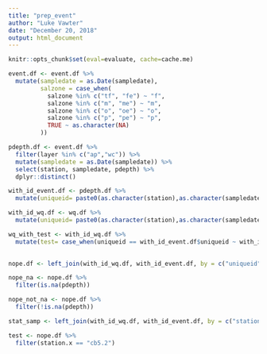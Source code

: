 ```yaml
---
title: "prep_event"
author: "Luke Vawter"
date: "December 20, 2018"
output: html_document
---
```


```r
knitr::opts_chunk$set(eval=evaluate, cache=cache.me)
```

```r
event.df <- event.df %>%
  mutate(sampledate = as.Date(sampledate),
         salzone = case_when(
           salzone %in% c("tf", "fe") ~ "f",
           salzone %in% c("m", "me") ~ "m",
           salzone %in% c("o", "oe") ~ "o",
           salzone %in% c("p", "pe") ~ "p",
           TRUE ~ as.character(NA)
         ))
```


```r
pdepth.df <- event.df %>%
  filter(layer %in% c("ap","wc")) %>%
  mutate(sampledate = as.Date(sampledate)) %>%
  select(station, sampledate, pdepth) %>%
  dplyr::distinct()
```

```r
with_id_event.df <- pdepth.df %>%
  mutate(uniqueid= paste0(as.character(station),as.character(sampledate)))
```

```r
with_id_wq.df <- wq.df %>%
  mutate(uniqueid= paste0(as.character(station),as.character(sampledate)))
```

```r
wq_with_test <- with_id_wq.df %>%
  mutate(test= case_when(uniqueid == with_id_event.df$uniqueid ~ with_id_event.df$pdepth))
  
```
```r
nope.df <- left_join(with_id_wq.df, with_id_event.df, by = c("uniqueid"))

nope_na <- nope.df %>%
  filter(is.na(pdepth))

nope_not_na <- nope.df %>%
  filter(!is.na(pdepth))

stat_samp <- left_join(with_id_wq.df, with_id_event.df, by = c("station", "sampledate"))

test <- nope.df %>%
  filter(station.x == "cb5.2")
```

